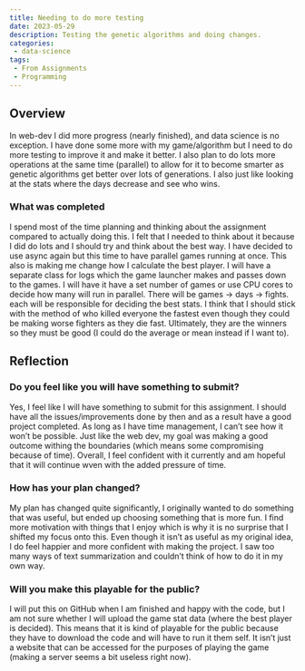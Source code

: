 ```yaml
---
title: Needing to do more testing
date: 2023-05-29
description: Testing the genetic algorithms and doing changes.
categories: 
 - data-science
tags:
 - From Assignments
 - Programming
---
```


## Overview

In web-dev I did more progress (nearly finished), and data science is no exception. I have done some more with my game/algorithm but I need to do more testing to improve it and make it better. I also plan to do lots more operations at the same time (parallel) to allow for it to become smarter as genetic algorithms get better over lots of generations. I also just like looking at the stats where the days decrease and see who wins.

### What was completed

I spend most of the time planning and thinking about the assignment compared to actually doing this. I felt that I needed to think about it because I did do lots and I should try and think about the best way. I have decided to use async again but this time to have parallel games running at once. This also is making me change how I calculate the best player. I will have a separate class for logs which the game launcher makes and passes down to the games. I will have it have a set number of games or use CPU cores to decide how many will run in parallel. There will be games → days → fights. each will be responsible for deciding the best stats. I think that I should stick with the method of who killed everyone the fastest even though they could be making worse fighters as they die fast. Ultimately, they are the winners so they must be good (I could do the average or mean instead if I want to).

## Reflection

### Do you feel like you will have something to submit?

Yes, I feel like I will have something to submit for this assignment. I should have all the issues/improvements done by then and as a result have a good project completed. As long as I have time management, I can’t see how it won’t be possible. Just like the web dev, my goal was making a good outcome withing the boundaries (which means some compromising because of time). Overall, I feel confident with it currently and am hopeful that it will continue wven with the added pressure of time.

### How has your plan changed?

My plan has changed quite significantly, I originally wanted to do something that was useful, but ended up choosing something that is more fun. I find more motivation with things that I enjoy which is why it is no surprise that I shifted my focus onto this. Even though it isn’t as useful as my original idea, I do feel happier and more confident with making the project. I saw too many ways of text summarization and couldn’t think of how to do it in my own way.

### Will you make this playable for the public?

I will put this on GitHub when I am finished and happy with the code, but I am not sure whether I will upload the game stat data (where the best player is decided). This means that it is kind of playable for the public because they have to download the code and will have to run it them self. It isn’t just a website that can be accessed for the purposes of playing the game (making a server seems a bit useless right now).
